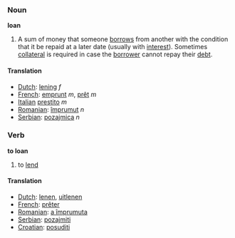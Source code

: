 ===Noun===
'''loan'''

#A sum of money that someone [[borrow]]s from another with the condition that it be repaid at a later date (usually with [[interest]]).  Sometimes [[collateral]] is required in case the [[borrower]] cannot repay their [[debt]].

====Translation====
*[[Dutch]]: [[lening]] ''f''
*[[French]]: [[emprunt]] ''m'', [[prêt]] ''m''
*[[Italian]] [[prestito]] ''m''
*[[Romanian]]: [[împrumut]] ''n''
*[[Serbian]]: [[pozajmica]] ''n''

===Verb===
'''to loan'''

#to [[lend]]

====Translation====
*[[Dutch]]: [[lenen]], [[uitlenen]]
*[[French]]: [[prêter]]
*[[Romanian]]: [[a împrumuta]]
*[[Serbian]]: [[pozajmiti]]
*[[Croatian]]: [[posuditi]]